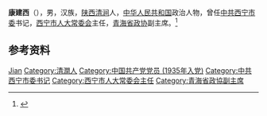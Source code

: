 '''康建西'''（{{bd|1908年||1983年|}}），男，汉族，[[陕西|陕西]][[清涧县|清涧]]人，[[中华人民共和国|中华人民共和国]]政治人物，曾任[[中共西宁市委|中共西宁市委]]书记，[[西宁市人大常委会|西宁市人大常委会]]主任，[[青海省政协|青海省政协]]副主席。<ref>{{Cite book|title=中华人民共和国职官志|author=何虎生, 李耀东, 向常福主编|publisher=中国社会出版社|year=2003|isbn=9787800883934|location=北京|pages=}}</ref>

== 参考资料 ==
{{reflist}}

{{中国人物小作品}}

{{Authority control}}
{{DEFAULTSORT:Kang康}}
[[Category:康姓|Jian]]
[[Category:清澗人|Category:清澗人]]
[[Category:中国共产党党员_(1935年入党)|Category:中国共产党党员 (1935年入党)]]
[[Category:中共西宁市委书记|Category:中共西宁市委书记]]
[[Category:西宁市人大常委会主任|Category:西宁市人大常委会主任]]
[[Category:青海省政協副主席|Category:青海省政協副主席]]